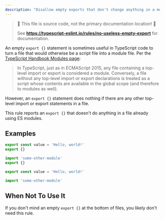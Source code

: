 ```yaml
---
description: "Disallow empty exports that don't change anything in a module file."
---
```



> 🛑 This file is source code, not the primary documentation location! 🛑
>
> See **https://typescript-eslint.io/rules/no-useless-empty-export** for documentation.

An empty `export {}` statement is sometimes useful in TypeScript code to turn a file that would otherwise be a script file into a module file.
Per the [TypeScript Handbook Modules page](https://www.typescriptlang.org/docs/handbook/modules.html):

> In TypeScript, just as in ECMAScript 2015, any file containing a top-level import or export is considered a module.
> Conversely, a file without any top-level import or export declarations is treated as a script whose contents are available in the global scope (and therefore to modules as well).

However, an `export {}` statement does nothing if there are any other top-level import or export statements in a file.

This rule reports an `export {}` that doesn't do anything in a file already using ES modules.

## Examples

<Tabs>
<TabItem value="❌ Incorrect">

```ts
export const value = 'Hello, world!'
export {}
```

```ts
import 'some-other-module'
export {}
```

</TabItem>
<TabItem value="✅ Correct">

```ts
export const value = 'Hello, world!'
```

```ts
import 'some-other-module'
```

</TabItem>
</Tabs>

## When Not To Use It

If you don't mind an empty `export {}` at the bottom of files, you likely don't need this rule.
